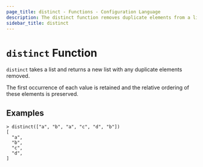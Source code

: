 ```yaml
---
page_title: distinct - Functions - Configuration Language
description: The distinct function removes duplicate elements from a list.
sidebar_title: distinct
---
```


# `distinct` Function

`distinct` takes a list and returns a new list with any duplicate elements
removed.

The first occurrence of each value is retained and the relative ordering of
these elements is preserved.

## Examples

```
> distinct(["a", "b", "a", "c", "d", "b"])
[
  "a",
  "b",
  "c",
  "d",
]
```
